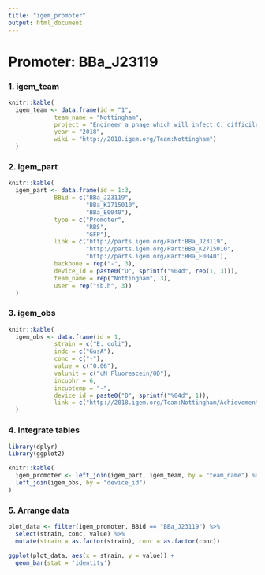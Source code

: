 ```yaml
---
title: "igem_promoter"
output: html_document
---
```


# Promoter: BBa_J23119

### 1. igem_team

```r

knitr::kable(
  igem_team <- data.frame(id = "1",
             team_name = "Nottingham",
             project = "Engineer a phage which will infect C. difficile and express genetic constructs designed to suppress toxin production.",
             year = "2018",
             wiki = "http://2018.igem.org/Team:Nottingham")
  )

```

### 2. igem_part

```r

knitr::kable(
  igem_part <- data.frame(id = 1:3,
             BBid = c("BBa_J23119",
                      "BBa_K2715010",
                      "BBa_E0040"),
             type = c("Promoter",
                      "RBS",
                      "GFP"),
             link = c("http://parts.igem.org/Part:BBa_J23119",
                      "http://parts.igem.org/Part:BBa_K2715010",
                      "http://parts.igem.org/Part:BBa_E0040"),
             backbone = rep("-", 3),
             device_id = paste0("D", sprintf("%04d", rep(1, 3))),
             team_name = rep("Nottingham", 3),
             user = rep("sb.h", 3))
  )

```

### 3. igem_obs

```r

knitr::kable(
  igem_obs <- data.frame(id = 1,
             strain = c("E. coli"),
             indc = c("GusA"),
             conc = c("-"),
             value = c("0.06"),
             valunit = c("uM Fluorescein/OD"),
             incubhr = 6,
             incubtemp = "-",
             device_id = paste0("D", sprintf("%04d", 1)),
             link = c("http://2018.igem.org/Team:Nottingham/Achievements#improved-parts"))
  )

```

### 4. Integrate tables

```r
library(dplyr)
library(ggplot2)
```


```r

knitr::kable(
  igem_promoter <- left_join(igem_part, igem_team, by = "team_name") %>% 
  left_join(igem_obs, by = "device_id")
)

```


### 5. Arrange data

```r

plot_data <- filter(igem_promoter, BBid == "BBa_J23119") %>% 
  select(strain, conc, value) %>% 
  mutate(strain = as.factor(strain), conc = as.factor(conc))

ggplot(plot_data, aes(x = strain, y = value)) +
  geom_bar(stat = 'identity')

```

